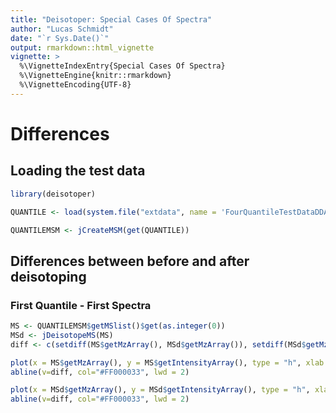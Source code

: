 ```yaml
---
title: "Deisotoper: Special Cases Of Spectra"
author: "Lucas Schmidt"
date: "`r Sys.Date()`"
output: rmarkdown::html_vignette
vignette: >
  %\VignetteIndexEntry{Special Cases Of Spectra}
  %\VignetteEngine{knitr::rmarkdown}
  %\VignetteEncoding{UTF-8}
---
```


# Differences

## Loading the test data

```r
library(deisotoper)

QUANTILE <- load(system.file("extdata", name = 'FourQuantileTestDataDDA.RData', package = "deisotoper"))

QUANTILEMSM <- jCreateMSM(get(QUANTILE))
```


## Differences between before and after deisotoping

### First Quantile - First Spectra

```r
MS <- QUANTILEMSM$getMSlist()$get(as.integer(0))
MSd <- jDeisotopeMS(MS)
diff <- c(setdiff(MS$getMzArray(), MSd$getMzArray()), setdiff(MSd$getMzArray(), MS$getMzArray()))

plot(x = MS$getMzArray(), y = MS$getIntensityArray(), type = "h", xlab = "mZ", ylab = "Intensity", main = "First Quantile - First Spectra")
abline(v=diff, col="#FF000033", lwd = 2)

plot(x = MSd$getMzArray(), y = MSd$getIntensityArray(), type = "h", xlab = "mZ", ylab = "Intensity", main = "First Quantile - First Spectra - deisotoped")
abline(v=diff, col="#FF000033", lwd = 2)
```